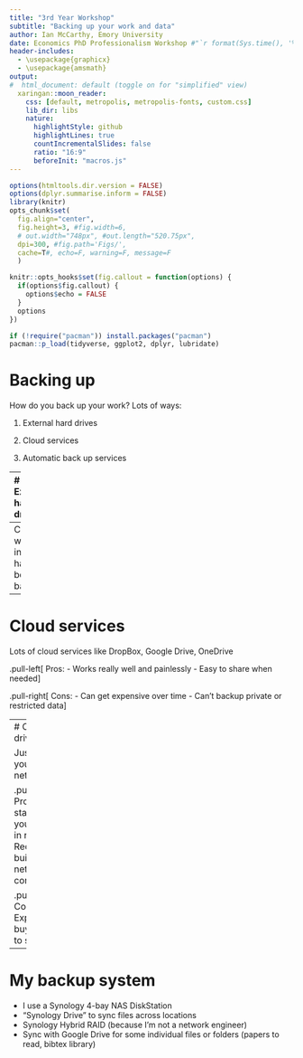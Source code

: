 ```yaml
---
title: "3rd Year Workshop"
subtitle: "Backing up your work and data"
author: Ian McCarthy, Emory University
date: Economics PhD Professionalism Workshop #"`r format(Sys.time(), '%d %B %Y')`"
header-includes: 
  - \usepackage{graphicx}
  - \usepackage{amsmath}
output:
#  html_document: default (toggle on for "simplified" view)
  xaringan::moon_reader:
    css: [default, metropolis, metropolis-fonts, custom.css] 
    lib_dir: libs
    nature:
      highlightStyle: github
      highlightLines: true
      countIncrementalSlides: false
      ratio: "16:9"
      beforeInit: "macros.js"
---
```


<!-- Adjust some CSS code for font size, maintain R code font size -->
<style type="text/css">
.remark-slide-content {
    font-size: 30px;
    padding: 1em 2em 1em 2em;    
}
.remark-code, .remark-inline-code { 
    font-size: 20px;
}
</style>


<!-- Set R options for how code chunks are displayed and load packages -->
```r
options(htmltools.dir.version = FALSE)
options(dplyr.summarise.inform = FALSE)
library(knitr)
opts_chunk$set(
  fig.align="center",  
  fig.height=3, #fig.width=6,
  # out.width="748px", #out.length="520.75px",
  dpi=300, #fig.path='Figs/',
  cache=T#, echo=F, warning=F, message=F
  )

knitr::opts_hooks$set(fig.callout = function(options) {
  if(options$fig.callout) {
    options$echo = FALSE
  }
  options
})

if (!require("pacman")) install.packages("pacman")
pacman::p_load(tidyverse, ggplot2, dplyr, lubridate)
```

# Backing up

How do you back up your work? Lots of ways:

1. External hard drives

2. Cloud services

3. Automatic back up services

---
# External hard drives

.pull-left[
Pros:
- Affordable and fully in your control
- Data remain private
]

.pull-right[
Cons:
- Only backed up at certain intervals
- Can be slow
- Data are all in the same physical place
]


--
Crashes will inevitably happen between backups

---
# Cloud services

Lots of cloud services like DropBox, Google Drive, OneDrive

.pull-left[
Pros:
- Works really well and painlessly
- Easy to share when needed
]

.pull-right[
Cons:
- Can get expensive over time
- Can't backup private or restricted data
]

---
# Offsite hard drives

Just build your own network!

.pull-left[
Pros:
- Data stays with you
- Backup in real-time
- Redundancies built-in to network configuration
]

.pull-right[
Cons:
- Expensive to buy
- Harder to setup
]


---
# My backup system

- I use a Synology 4-bay NAS DiskStation 
- "Synology Drive" to sync files across locations
- Synology Hybrid RAID (because I'm not a network engineer)
- Sync with Google Drive for some individual files or folders (papers to read, bibtex library)